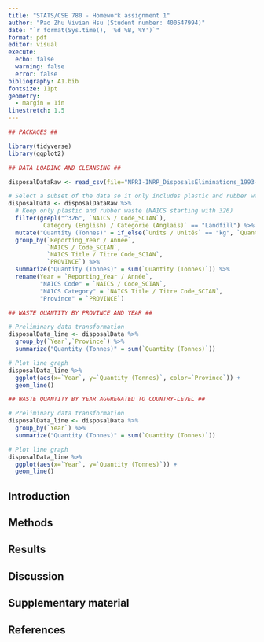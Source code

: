 ```yaml
---
title: "STATS/CSE 780 - Homework assignment 1"
author: "Pao Zhu Vivian Hsu (Student number: 400547994)"
date: "`r format(Sys.time(), '%d %B, %Y')`"
format: pdf
editor: visual
execute:
  echo: false
  warning: false
  error: false
bibliography: A1.bib
fontsize: 11pt
geometry: 
  - margin = 1in
linestretch: 1.5
---
```


\newpage

```r
## PACKAGES ##

library(tidyverse)
library(ggplot2)
```

```r
## DATA LOADING AND CLEANSING ##

disposalDataRaw <- read_csv(file="NPRI-INRP_DisposalsEliminations_1993-present.csv", locale=locale(encoding="latin1"))

# Select a subset of the data so it only includes plastic and rubber waste that goes to the landfill (cannot be treated, processed or recycled).
disposalData <- disposalDataRaw %>%
  # Keep only plastic and rubber waste (NAICS starting with 326)
  filter(grepl("^326", `NAICS / Code_SCIAN`),
         `Category (English) / Catégorie (Anglais)` == "Landfill") %>%
  mutate("Quantity (Tonnes)" = if_else(`Units / Unités` == "kg", `Quantity / Quantité`/1000,`Quantity / Quantité`)) %>%
  group_by(`Reporting_Year / Année`,
           `NAICS / Code_SCIAN`,
           `NAICS Title / Titre Code_SCIAN`,
           `PROVINCE`) %>%
  summarize("Quantity (Tonnes)" = sum(`Quantity (Tonnes)`)) %>%
  rename(Year = `Reporting_Year / Année`,
         "NAICS Code" = `NAICS / Code_SCIAN`,
         "NAICS Category" = `NAICS Title / Titre Code_SCIAN`,
         "Province" = `PROVINCE`)
```

```r
## WASTE QUANTITY BY PROVINCE AND YEAR ##

# Preliminary data transformation
disposalData_line <- disposalData %>% 
  group_by(`Year`,`Province`) %>%
  summarize("Quantity (Tonnes)" = sum(`Quantity (Tonnes)`))

# Plot line graph
disposalData_line %>% 
  ggplot(aes(x=`Year`, y=`Quantity (Tonnes)`, color=`Province`)) +
  geom_line()
```

```r
## WASTE QUANTITY BY YEAR AGGREGATED TO COUNTRY-LEVEL ##

# Preliminary data transformation
disposalData_line <- disposalData %>% 
  group_by(`Year`) %>%
  summarize("Quantity (Tonnes)" = sum(`Quantity (Tonnes)`))

# Plot line graph
disposalData_line %>% 
  ggplot(aes(x=`Year`, y=`Quantity (Tonnes)`)) +
  geom_line()
```


## Introduction

## Methods

## Results

## Discussion

\newpage

## Supplementary material

\newpage

## References
